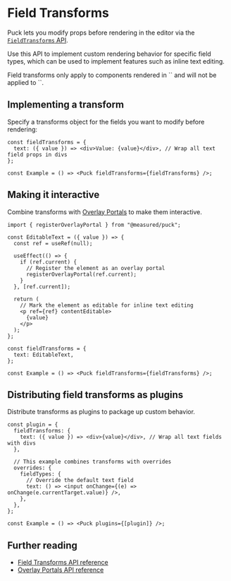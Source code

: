 
# Field Transforms

Puck lets you modify props before rendering in the editor via the [`FieldTransforms` API](/docs/api-reference/field-transforms).

Use this API to implement custom rendering behavior for specific field types, which can be used to implement features such as inline text editing.

<Callout type="info">
  Field transforms only apply to components rendered in `<Puck>` and will not be applied to `<Render>`.
</Callout>

## Implementing a transform

Specify a transforms object for the fields you want to modify before rendering:

```tsx
const fieldTransforms = {
  text: ({ value }) => <div>Value: {value}</div>, // Wrap all text field props in divs
};

const Example = () => <Puck fieldTransforms={fieldTransforms} />;
```

## Making it interactive

Combine transforms with [Overlay Portals](/docs/integrating-puck/overlay-portals) to make them interactive.

```tsx
import { registerOverlayPortal } from "@measured/puck";

const EditableText = ({ value }) => {
  const ref = useRef(null);

  useEffect(() => {
    if (ref.current) {
      // Register the element as an overlay portal
      registerOverlayPortal(ref.current);
    }
  }, [ref.current]);

  return (
    // Mark the element as editable for inline text editing
    <p ref={ref} contentEditable>
      {value}
    </p>
  );
};

const fieldTransforms = {
  text: EditableText,
};

const Example = () => <Puck fieldTransforms={fieldTransforms} />;
```

## Distributing field transforms as plugins

Distribute transforms as plugins to package up custom behavior.

```tsx
const plugin = {
  fieldTransforms: {
    text: ({ value }) => <div>{value}</div>, // Wrap all text fields with divs
  },

  // This example combines transforms with overrides
  overrides: {
    fieldTypes: {
      // Override the default text field
      text: () => <input onChange={(e) => onChange(e.currentTarget.value)} />,
    },
  },
};

const Example = () => <Puck plugins={[plugin]} />;
```

## Further reading

- [Field Transforms API reference](/docs/api-reference/field-transforms)
- [Overlay Portals API reference](/docs/integrating-puck/overlay-portals)
